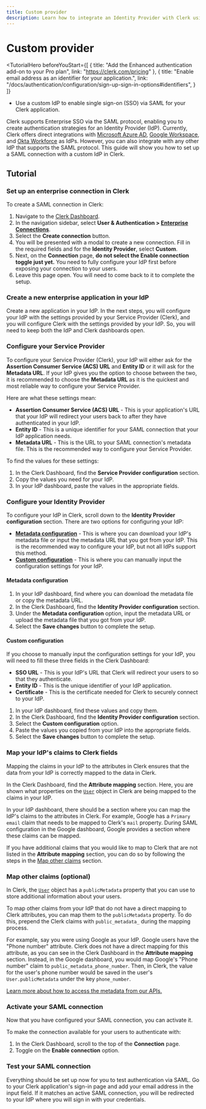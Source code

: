 ```yaml
---
title: Custom provider
description: Learn how to integrate an Identity Provider with Clerk using SAML SSO.
---
```


# Custom provider

<TutorialHero
  beforeYouStart={[
    {
      title: "Add the Enhanced authentication add-on to your Pro plan",
      link: "https://clerk.com/pricing"
    },
    {
      title: "Enable email address as an identifier for your application.",
      link: "/docs/authentication/configuration/sign-up-sign-in-options#identifiers",
    }
  ]}
>

- Use a custom IdP to enable single sign-on (SSO) via SAML for your Clerk application.

</TutorialHero>

Clerk supports Enterprise SSO via the SAML protocol, enabling you to create authentication strategies for an Identity Provider (IdP). Currently, Clerk offers direct integrations with [Microsoft Azure AD](/docs/authentication/saml/azure), [Google Workspace](/docs/authentication/saml/google), and [Okta Workforce](/docs/authentication/saml/okta) as IdPs. However, you can also integrate with any other IdP that supports the SAML protocol. This guide will show you how to set up a SAML connection with a custom IdP in Clerk.

## Tutorial

<Steps>

### Set up an enterprise connection in Clerk

To create a SAML connection in Clerk:

1. Navigate to the [Clerk Dashboard](https://dashboard.clerk.com).
2. In the navigation sidebar, select **User & Authentication > [Enterprise Connections](https://dashboard.clerk.com/last-active?path=user-authentication/enterprise-connections)**.
3. Select the **Create connection** button.
4. You will be presented with a modal to create a new connection. Fill in the required fields and for the **Identity Provider**, select **Custom**.
5. Next, on the **Connection** page, **do not select the Enable connection toggle just yet.** You need to fully configure your IdP first before exposing your connection to your users.
6. Leave this page open. You will need to come back to it to complete the setup.

### Create a new enterprise application in your IdP

Create a new application in your IdP. In the next steps, you will configure your IdP with the settings provided by your Service Provider (Clerk), and you will configure Clerk with the settings provided by your IdP. So, you will need to keep both the IdP and Clerk dashboards open.

### Configure your Service Provider

To configure your Service Provider (Clerk), your IdP will either ask for the **Assertion Consumer Service (ACS) URL** and **Entity ID** or it will ask for the **Metadata URL**. If your IdP gives you the option to choose between the two, it is recommended to choose the **Metadata URL** as it is the quickest and most reliable way to configure your Service Provider.

Here are what these settings mean:

- **Assertion Consumer Service (ACS) URL** - This is your application's URL that your IdP will redirect your users back to after they have authenticated in your IdP.
- **Entity ID** - This is a unique identifier for your SAML connection that your IdP application needs.
- **Metadata URL** - This is the URL to your SAML connection's metadata file. This is the recommended way to configure your Service Provider.

To find the values for these settings:

1. In the Clerk Dashboard, find the **Service Provider configuration** section.
2. Copy the values you need for your IdP.
3. In your IdP dashboard, paste the values in the appropriate fields.

### Configure your Identity Provider

To configure your IdP in Clerk, scroll down to the **Identity Provider configuration** section. There are two options for configuring your IdP:

- [**Metadata configuration**](#metadata-configuration) - This is where you can download your IdP's metadata file or input the metadata URL that you got from your IdP. This is the recommended way to configure your IdP, but not all IdPs support this method.
- [**Custom configuration**](#custom-configuration) - This is where you can manually input the configuration settings for your IdP.

#### Metadata configuration

1. In your IdP dashboard, find where you can download the metadata file or copy the metadata URL.
2. In the Clerk Dashboard, find the **Identity Provider configuration** section.
3. Under the **Metadata configuration** option, input the metadata URL or upload the metadata file that you got from your IdP.
4. Select the **Save changes** button to complete the setup.

#### Custom configuration

If you choose to manually input the configuration settings for your IdP, you will need to fill these three fields in the Clerk Dashboard:

- **SSO URL** - This is your IdP's URL that Clerk will redirect your users to so that they authenticate.
- **Entity ID** - This is the unique identifier of your IdP application.
- **Certificate** - This is the certificate needed for Clerk to securely connect to your IdP.

1. In your IdP dashboard, find these values and copy them.
2. In the Clerk Dashboard, find the **Identity Provider configuration** section.
3. Select the **Custom configuration** option.
4. Paste the values you copied from your IdP into the appropriate fields.
5. Select the **Save changes** button to complete the setup.

### Map your IdP's claims to Clerk fields

Mapping the claims in your IdP to the attributes in Clerk ensures that the data from your IdP is correctly mapped to the data in Clerk.

In the Clerk Dashboard, find the **Attribute mapping** section. Here, you are shown what properties on the [`User`](/docs/users/overview#user-object) object in Clerk are being mapped to the claims in your IdP.

In your IdP dashboard, there should be a section where you can map the IdP's claims to the attributes in Clerk. For example, Google has a `Primary email` claim that needs to be mapped to Clerk's `mail` property. During SAML configuration in the Google dashboard, Google provides a section where these claims can be mapped.

If you have additional claims that you would like to map to Clerk that are not listed in the **Attribute mapping** section, you can do so by following the steps in the [Map other claims](#map-other-claims-optional) section.

### Map other claims (optional)

In Clerk, the [`User`](/docs/users/overview#user-object) object has a `publicMetadata` property that you can use to store additional information about your users.

To map other claims from your IdP that do not have a direct mapping to Clerk attributes, you can map them to the `publicMetadata` property. To do this, prepend the Clerk claims with `public_metadata_` during the mapping process.

For example, say you were using Google as your IdP. Google users have the "Phone number" attribute. Clerk does not have a direct mapping for this attribute, as you can see in the Clerk Dashboard in the **Attribute mapping** section. Instead, in the Google dashboard, you would map Google's "Phone number" claim to `public_metadata_phone_number`. Then, in Clerk, the value for the user's phone number would be saved in the user's `User.publicMetadata` under the key `phone_number`.

[Learn more about how to access the metadata from our APIs.](/docs/users/metadata)

### Activate your SAML connection

Now that you have configured your SAML connection, you can activate it.

To make the connection available for your users to authenticate with:

1. In the Clerk Dashboard, scroll to the top of the **Connection** page.
2. Toggle on the **Enable connection** option.

### Test your SAML connection

Everything should be set up now for you to test authentication via SAML. Go to your Clerk application's sign-in page and add your email address in the input field. If it matches an active SAML connection, you will be redirected to your IdP where you will sign in with your credentials.

</Steps>

